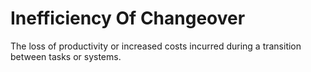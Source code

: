 # Inefficiency Of Changeover

The loss of productivity or increased costs incurred during a transition between tasks or systems.